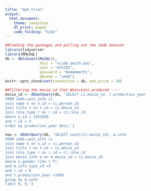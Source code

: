 ```yaml
---
title: "mp4_trial"
output:
  html_document:
    theme: sandstone
    df_print: paged
    code_folding: "hide"
---
```


```r
##loading the packages and pulling out the imdb dataset
library(tidyverse)
library(RMySQL)
db <- dbConnect(MySQL(), 
                host = "scidb.smith.edu", 
                user = "mth292", 
                password = "RememberPi", 
                dbname = "imdb")
knitr::opts_chunk$set(connection = db, max.print = 20)
```

```r
##filtering the movie_id that Weinstein produced ----
movie_id <- dbGetQuery(db, 'SELECT ci.movie_id, t.production_year
FROM imdb.cast_info ci
join name n on n.id = ci.person_id
join title t on t.id = ci.movie_id
join role_type r on r.id = ci.role_id
where n.id = 2551650
and r.id = 3
order by production_year desc;')
```

```r
new <- dbGetQuery(db, 'SELECT count(ci.movie_id), m.info
FROM imdb.cast_info ci
join name n on n.id = ci.person_id
join title t on t.id = ci.movie_id 
join role_type r on r.id = ci.role_id
join movie_info m on m.movie_id = ci.movie_id
where n.gender like \'f\'
and m.info_type_id =3
and r.id = 8
and t.production_year >1999
group by m.info
limit 0, 5;')
```




